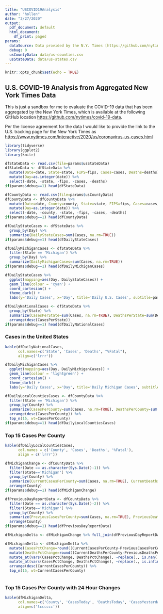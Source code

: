 ```yaml
---
title: "USCOVID19Analysis"
author: "hollen"
date: "3/27/2020"
output:
  pdf_document: default
  html_document:
    df_print: paged
params:
  dataSource: Data provided by the N.Y. Times [https://github.com/nytimes/covid-19-data]
  debug: 0
  usCountyData: data/us-counties.csv
  usStateData: data/us-states.csv
---
```


```r
knitr::opts_chunk$set(echo = TRUE)
```

## U.S. COVID-19 Analysis from Aggregated New York Times Data

This is just a sandbox for me to evaluate the COVID-19 data that has been aggregated by the New York Times, which is available at the following GitHub location  <https://github.com/nytimes/covid-19-data>.

Per the license agreement for the data I would like to provide the link to the U.S. tracking page for the New York Times as <https://www.nytimes.com/interactive/2020/us/coronavirus-us-cases.html>


```r
library(tidyverse)
library(ggplot2)
library(knitr)
```


```r
dfStateData <- read.csv(file=params$usStateData)
dfStateData <- dfStateData %>%
  mutate(Date=date, State=state, FIPS=fips, Cases=cases, Deaths=deaths) %>%
  mutate(Day=as.integer(date)) %>%
  select(-date, -state, -fips, -cases, -deaths)
if(params$debug==1) head(dfStateData)
```

```r
dfCountyData <- read.csv(file=params$usCountyData)
dfCountyData <- dfCountyData %>%
  mutate(Date=date, County=county, State=state, FIPS=fips, Cases=cases, Deaths=deaths) %>%
  mutate(Day=as.integer(date)) %>%
  select(-date, -county, -state, -fips, -cases, -deaths)
if(params$debug==1) head(dfCountyData)
```

```r
dfDailyStateCases <- dfStateData %>%
  group_by(Day) %>%
  summarise(DailyStateCases=sum(Cases, na.rm=TRUE))
if(params$debug==1) head(dfDailyStateCases)
```

```r
dfDailyMichiganCases <- dfStateData %>%
  filter(State == 'Michigan') %>%
  group_by(Day) %>%
  summarize(DailyMichiganCases=sum(Cases, na.rm=TRUE))
if(params$debug==1) head(dfDailyMichiganCases)
```

```r
dfDailyStateCases %>%
  ggplot(mapping=aes(Day, DailyStateCases)) +
  geom_line(colour = 'cyan') +
  coord_cartesian() + 
  theme_dark() + 
  labs(y='Daily Cases', x='Day', title='Daily U.S. Cases', subtitle=params$dataSource)
```
```r
dfDailyNationalCases <- dfStateData %>% 
  group_by(State) %>% 
  summarize(CasesPerState=sum(Cases, na.rm=TRUE), DeathsPerState=sum(Deaths, na.rm=TRUE), FatalityPct=round(DeathsPerState/CasesPerState*100,digits=2)) %>%
  arrange(desc(CasesPerState))
if(params$debug==1) head(dfDailyNationalCases)
```

### Cases in the United States

```r
kable(dfDailyNationalCases, 
      col.names=c('State', 'Cases', 'Deaths', "%Fatal"),
      align=c('lrrr'))
```


```r
dfDailyMichiganCases %>%
  ggplot(mapping=aes(Day, DailyMichiganCases)) +
  geom_line(colour = 'lightgreen') +
  coord_cartesian() + 
  theme_dark() + 
  labs(y='Daily Cases', x='Day', title='Daily Michigan Cases', subtitle=params$dataSource)
```

```r
dfDailyLocalCountiesCases <- dfCountyData %>% 
  filter(State == 'Michigan') %>% 
  group_by(County) %>% 
  summarize(CasesPerCounty=sum(Cases, na.rm=TRUE), DeathsPerCounty=sum(Deaths, na.rm=TRUE), PctPerCounty=sum(round(DeathsPerCounty/CasesPerCounty*100,digits=2), na.rm=TRUE)) %>%
  arrange(desc(CasesPerCounty)) %>%
  top_n(15, wt=CasesPerCounty)
if(params$debug==1) head(dfDailyLocalCountiesCases)
```

### Top 15 Cases Per County

```r
kable(dfDailyLocalCountiesCases,
      col.names = c('County', 'Cases', 'Deaths', '%Fatal'),
      align = c('lrrr'))
```

```r
dfMichiganChange <- dfCountyData %>% 
  filter(Date == as.character(Sys.Date()-1)) %>% 
  filter(State=='Michigan') %>% 
  group_by(County) %>% 
  summarize(CurrentCasesPerCounty=sum(Cases, na.rm=TRUE), CurrentDeathsPerCounty=sum(Deaths, na.rm=TRUE)) %>% 
  arrange(County)
if(params$debug==1) head(dfMichiganChange)

dfPreviousDayReportData <- dfCountyData %>% 
  filter(Date == as.character(Sys.Date()-2)) %>% 
  filter(State=='Michigan') %>% 
  group_by(County) %>% 
  summarize(PreviousCasesPerCounty=sum(Cases, na.rm=TRUE), PreviousDeathsPerCounty=sum(Deaths, na.rm=TRUE)) %>% 
  arrange(County)
if(params$debug==1) head(dfPreviousDayReportData)

dfMichiganDelta <- dfMichiganChange %>% full_join(dfPreviousDayReportData, by='County')

dfMichiganDelta <- dfMichiganDelta %>%
  mutate(CasesPctChange=round((CurrentCasesPerCounty-PreviousCasesPerCounty)/CurrentCasesPerCounty*100, digits = 0)) %>%
  mutate(DeathsPctChange=round((CurrentDeathsPerCounty-PreviousDeathsPerCounty)/CurrentDeathsPerCounty*100, digits = 0)) %>% 
  mutate_at(vars(CasesPctChange, DeathsPctChange), ~replace(., is.nan(.), '-')) %>%
  mutate_at(vars(CasesPctChange, DeathsPctChange), ~replace(., is.infinite(.), '-')) %>%
  arrange(desc(CurrentCasesPerCounty)) %>%
  top_n(15, wt=CurrentCasesPerCounty)
  
```

### Top 15 Cases Per County with 24 Hour Changes

```r
kable(dfMichiganDelta, 
      col.names=c('County', 'CasesToday', 'DeathsToday', 'CasesYesterday', 'DeathsYesterday', '%CasesChg', '%DeathsChg'),
      align=c('lcccccc'))

```

